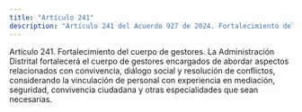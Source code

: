 ```yaml
---
title: "Artículo 241"
description: "Artículo 241 del Acuerdo 927 de 2024. Fortalecimiento del cuerpo de gestores."
---
```


Artículo 241. Fortalecimiento del cuerpo de gestores. La Administración Distrital fortalecerá el cuerpo de gestores encargados de abordar aspectos relacionados con convivencia, diálogo social y resolución de conflictos, considerando la vinculación de personal con experiencia en mediación, seguridad, convivencia ciudadana y otras especialidades que sean necesarias.